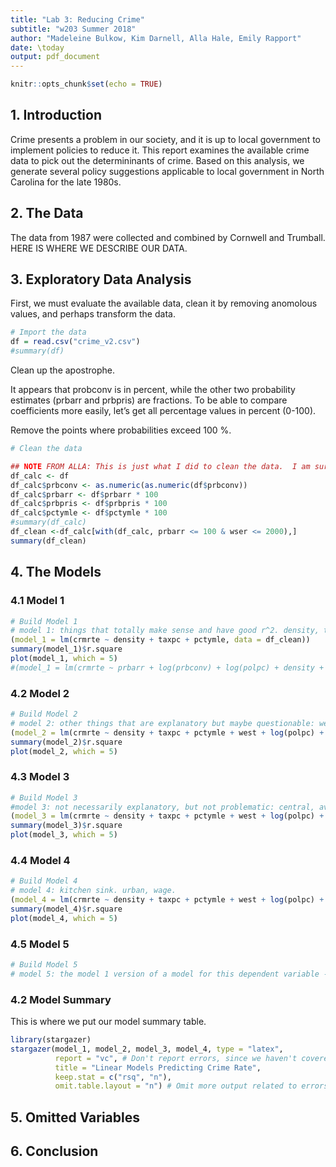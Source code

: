 ```yaml
---
title: "Lab 3: Reducing Crime"
subtitle: "w203 Summer 2018"
author: "Madeleine Bulkow, Kim Darnell, Alla Hale, Emily Rapport"
date: \today
output: pdf_document
---
```


```r
knitr::opts_chunk$set(echo = TRUE)
```

## 1. Introduction
 Crime presents a problem in our society, and it is up to local government to implement policies to reduce it.  This report examines the available crime data to pick out the determininants of crime.  Based on this analysis, we generate several policy suggestions applicable to local government in North Carolina for the late 1980s.

## 2. The Data
 The data from 1987 were collected and combined by Cornwell and Trumball.  HERE IS WHERE WE DESCRIBE OUR DATA.
 
## 3. Exploratory Data Analysis
 First, we must evaluate the available data, clean it by removing anomolous values, and perhaps transform the data.  
```r
# Import the data
df = read.csv("crime_v2.csv")
#summary(df)
```

Clean up the apostrophe.

It appears that probconv is in percent, while the other two probability estimates (prbarr and prbpris) are fractions. To be able to compare coefficients more easily, let's get all percentage values in percent (0-100).

Remove the points where probabilities exceed 100 %.

```r
# Clean the data

## NOTE FROM ALLA: This is just what I did to clean the data.  I am sure this can be done in a more efficient way.  Please just let me know what the final df is called so that I can update it in my models.
df_calc <- df
df_calc$prbconv <- as.numeric(as.numeric(df$prbconv))
df_calc$prbarr <- df$prbarr * 100
df_calc$prbpris <- df$prbpris * 100
df_calc$pctymle <- df$pctymle * 100
#summary(df_calc)
df_clean <-df_calc[with(df_calc, prbarr <= 100 & wser <= 2000),]
summary(df_clean)
```

## 4. The Models
### 4.1 Model 1
```r
# Build Model 1
# model 1: things that totally make sense and have good r^2. density, taxpc, pctymle.
(model_1 = lm(crmrte ~ density + taxpc + pctymle, data = df_clean))
summary(model_1)$r.square
plot(model_1, which = 5)
#(model_1 = lm(crmrte ~ prbarr + log(prbconv) + log(polpc) + density + taxpc + pctmin80 + pctymle , data = df_clean))
```

### 4.2 Model 2
```r
# Build Model 2
# model 2: other things that are explanatory but maybe questionable: west, polpc, arrest/conviction, ppctmin80. 
(model_2 = lm(crmrte ~ density + taxpc + pctymle + west + log(polpc) + prbarr + prbconv, data = df_clean))
summary(model_2)$r.square
plot(model_2, which = 5)
```

### 4.3 Model 3
```r
# Build Model 3
#model 3: not necessarily explanatory, but not problematic: central, avgsen, prison.
(model_3 = lm(crmrte ~ density + taxpc + pctymle + west + log(polpc) + prbarr + prbconv + central + avgsen + prbpris, data = df_clean))
summary(model_3)$r.square
plot(model_3, which = 5)
```
### 4.4 Model 4
```r
# Build Model 4
# model 4: kitchen sink. urban, wage.
(model_4 = lm(crmrte ~ density + taxpc + pctymle + west + log(polpc) + prbarr + prbconv + central + avgsen + prbpris + wcon + wtuc + wtrd + wfir + wser + wmfg + wfed + wsta + wloc, data = df_clean))
summary(model_4)$r.square
plot(model_4, which = 5)
```

### 4.5 Model 5
```r
# Build Model 5
# model 5: the model 1 version of a model for this dependent variable - crmrate*mix
```

### 4.2 Model Summary
This is where we put our model summary table.
```r
library(stargazer)
stargazer(model_1, model_2, model_3, model_4, type = "latex", 
          report = "vc", # Don't report errors, since we haven't covered them
          title = "Linear Models Predicting Crime Rate",
          keep.stat = c("rsq", "n"),
          omit.table.layout = "n") # Omit more output related to errors
```

## 5. Omitted Variables

## 6. Conclusion
